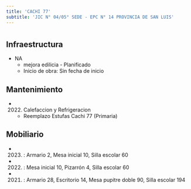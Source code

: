 ```yaml
---
title: 'CACHI 77'
subtitle: 'JIC N° 04/05° SEDE - EPC N° 14 PROVINCIA DE SAN LUIS'
---
```


#
## Infraestructura

* NA 
    + mejora edilicia - Planificado 
    + Inicio de obra: Sin fecha de inicio 






## Mantenimiento

*  (2022) Calefaccion y Refrigeracion 
    + Reemplazo Estufas Cachi 77 (Primaria)





## Mobiliario

*  (2023) : Armario 2, Mesa inicial 10, Silla escolar 60 

*  (2022) : Mesa inicial 10, Pizarrón 4, Silla escolar 60 

*  (2021) : Armario 28, Escritorio 14, Mesa pupitre doble 90, Silla escolar 194 



